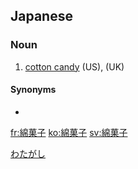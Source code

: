 ==Japanese==
{{ja-kanjitab|綿|菓|子}}

===Noun===
{{ja-noun|わたがし|hhira=わたぐわし}}

# [[cotton candy]] (US), {{l|en|candy floss|id=sweet}} (UK)

====Synonyms====
* {{ja-r|綿飴|わた.あめ}}

[[Category:ja:Sweets|わたがし]]

[[fr:綿菓子]]
[[ko:綿菓子]]
[[sv:綿菓子]]